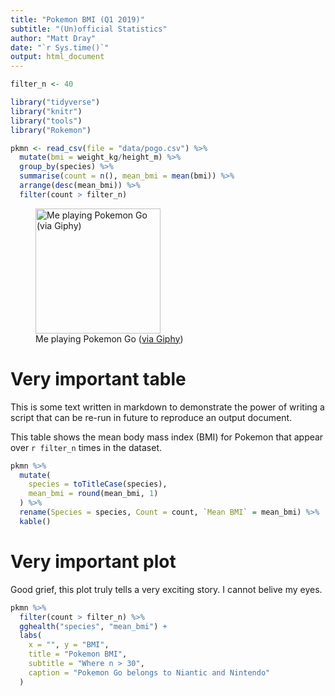 ```yaml
---
title: "Pokemon BMI (Q1 2019)"
subtitle: "(Un)official Statistics"
author: "Matt Dray"
date: "`r Sys.time()`"
output: html_document
---
```


```r
filter_n <- 40

library("tidyverse")
library("knitr")
library("tools")
library("Rokemon")

pkmn <- read_csv(file = "data/pogo.csv") %>% 
  mutate(bmi = weight_kg/height_m) %>% 
  group_by(species) %>%
  summarise(count = n(), mean_bmi = mean(bmi)) %>%
  arrange(desc(mean_bmi)) %>% 
  filter(count > filter_n)
```

![Me playing Pokemon Go ([via Giphy](https://giphy.com/gifs/pokemon-pokemongo-lookhuman-l0MYyWeUGYVl5iA8w))](https://media.giphy.com/media/l0MYyWeUGYVl5iA8w/giphy.gif){width=200}

# Very important table

This is some text written in markdown to demonstrate the power of writing a script that can be re-run in future to reproduce an output document.

This table shows the mean body mass index (BMI) for Pokemon that appear over `r filter_n` times in the dataset.

```r
pkmn %>% 
  mutate(
    species = toTitleCase(species),
    mean_bmi = round(mean_bmi, 1)
  ) %>% 
  rename(Species = species, Count = count, `Mean BMI` = mean_bmi) %>%
  kable()
```

# Very important plot

Good grief, this plot truly tells a very exciting story. I cannot belive my eyes.

```r
pkmn %>%
  filter(count > filter_n) %>%
  gghealth("species", "mean_bmi") +
  labs(
    x = "", y = "BMI",
    title = "Pokemon BMI",
    subtitle = "Where n > 30",
    caption = "Pokemon Go belongs to Niantic and Nintendo"
  )
```
